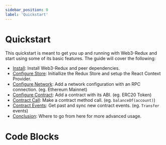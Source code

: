 ```yaml
---
sidebar_position: 0
label: 'Quickstart'
---
```


# Quickstart

This quickstart is meant to get you up and running with Web3-Redux and start using some of its basic features. The guide will cover the following:

-   [Install](./1_install.md): Install Web3-Redux and peer dependencies.
-   [Configure Store](./2_add_store.md): Initiallize the Redux Store and setup the React Context Provider.
-   [Configure Network](./3_add_network.mdx): Add a network configuration with an RPC connection. (eg. Ethereum Mainnet)
-   [Configure Contract](./4_add_contract.md): Add a contract with its ABI. (eg. ERC20 Token)
-   [Contract Call](./5_contract_call.md): Make a contract method call. (eg. `balanceOf(account)`)
-   [Contract Events](./6_contract_event.md): Get past and sync new contract events. (eg. `Transfer` events)
-   [Conclusion](./7_conclusion.md): Where to go from here for more advanced usage.

# Code Blocks
<Tabs groupId="framework">
<TabItem value="react" label="React">
</TabItem>
<TabItem value="redux" label="Redux">
</TabItem>
</Tabs>

